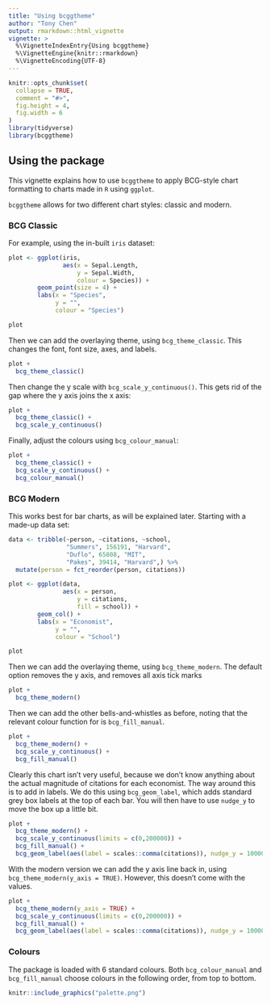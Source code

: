 ```yaml
---
title: "Using bcggtheme"
author: "Tony Chen"
output: rmarkdown::html_vignette
vignette: >
  %\VignetteIndexEntry{Using bcggtheme}
  %\VignetteEngine{knitr::rmarkdown}
  %\VignetteEncoding{UTF-8}
---
```


```r
knitr::opts_chunk$set(
  collapse = TRUE,
  comment = "#>",
  fig.height = 4,
  fig.width = 6
)
library(tidyverse)
library(bcggtheme)

```

## Using the package

This vignette explains how to use `bcggtheme` to apply BCG-style chart formatting to charts made in `R` using `ggplot`.

`bcggtheme` allows for two different chart styles: classic and modern.

### BCG Classic

For example, using the in-built `iris` dataset:

```r
plot <- ggplot(iris,
               aes(x = Sepal.Length,
                   y = Sepal.Width,
                   colour = Species)) +
        geom_point(size = 4) +
        labs(x = "Species",
             y = "",
             colour = "Species")
```

```r
plot
```


Then we can add the overlaying theme, using `bcg_theme_classic`. This changes the font, font size, axes, and labels.

```r
plot +
  bcg_theme_classic()

```

Then change the y scale with `bcg_scale_y_continuous()`. This gets rid of the gap where the y axis joins the x axis:

```r
plot +
  bcg_theme_classic() +
  bcg_scale_y_continuous()

```

Finally, adjust the colours using `bcg_colour_manual`:
```r
plot +
  bcg_theme_classic() +
  bcg_scale_y_continuous() +
  bcg_colour_manual()

```


### BCG Modern

This works best for bar charts, as will be explained later. Starting with a made-up data set:

```r
data <- tribble(~person, ~citations, ~school,
                "Summers", 156191, "Harvard",
                "Duflo", 65808, "MIT",
                "Pakes", 39414, "Harvard",) %>% 
  mutate(person = fct_reorder(person, citations))

plot <- ggplot(data,
               aes(x = person,
                   y = citations,
                   fill = school)) +
        geom_col() +
        labs(x = "Economist",
             y = "",
             colour = "School")
```

```r
plot
```


Then we can add the overlaying theme, using `bcg_theme_modern`. The default option removes the y axis, and removes all axis tick marks

```r
plot +
  bcg_theme_modern()

```

Then we can add the other bells-and-whistles as before, noting that the relevant colour function for is `bcg_fill_manual`.


```r
plot +
  bcg_theme_modern() +
  bcg_scale_y_continuous() +
  bcg_fill_manual()

```

Clearly this chart isn't very useful, because we don't know anything about the actual magnitude of citations for each economist. The way around this is to add in labels. We do this using `bcg_geom_label`, which adds standard grey box labels at the top of each bar. You will then have to use `nudge_y` to move the box up a little bit. 


```r
plot +
  bcg_theme_modern() +
  bcg_scale_y_continuous(limits = c(0,200000)) +
  bcg_fill_manual() +
  bcg_geom_label(aes(label = scales::comma(citations)), nudge_y = 10000)

```

With the modern version we can add the y axis line back in, using `bcg_theme_modern(y_axis = TRUE)`. However, this doesn't come with the values.

```r
plot +
  bcg_theme_modern(y_axis = TRUE) +
  bcg_scale_y_continuous(limits = c(0,200000)) +
  bcg_fill_manual() +
  bcg_geom_label(aes(label = scales::comma(citations)), nudge_y = 10000)

```

### Colours

The package is loaded with 6 standard colours. Both `bcg_colour_manual` and `bcg_fill_manual` choose colours in the following order, from top to bottom.

```r
knitr::include_graphics("palette.png")
```




